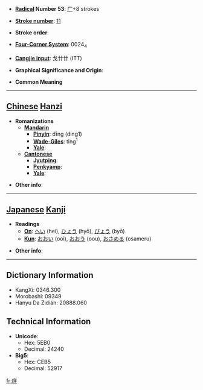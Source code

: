 * '''[[Wiktionary:Chinese radical index| Radical]] Number 53''': [[Wiktionary:Chinese radical index 广|广]]+8 strokes

* '''[[Wiktionary:Chinese total strokes index|Stroke number]]''': [[Wiktionary:Chinese total strokes index 11|11]]

* '''Stroke order''': 

* '''[[Wiktionary:Chinese four corner index|Four-Corner System]]''': 0024<sub>4</sub>

* '''[[Wiktionary:Chinese Cangjie index|Cangjie input]]''': 戈廿廿 (ITT)

* '''Graphical Significance and Origin''': 

* '''Common Meaning'''

----

== [[Chinese]] [[Hanzi]] ==

* '''Romanizations'''
** '''[[Mandarin]]'''
*** '''[[Pinyin]]''': dīng (ding1)
*** '''[[Wade-Giles]]''': ting<sup>1</sup>
*** '''[[Yale]]''': 
** '''[[Cantonese]]'''
*** '''[[Jyutping]]''':
*** '''[[Penkyamp]]''': 
*** '''[[Yale]]''': 

* '''Other info''': 

----

== [[Japanese]] [[Kanji]] ==

* '''Readings'''
** '''[[On]]''': [[へい]] (hei), [[ひょう]] (hyō), [[びょう]] (byō)
** '''[[Kun]]''': [[おおい]] (ooi), [[おおう]] (oou), [[おさめる]] (osameru)

* '''Other info''':  

----

== Dictionary Information ==

* KangXi: 0346.300
* Morobashi: 09349
* Hanyu Da Zidian: 20888.060

== Technical Information ==

* '''Unicode''':
** Hex: 5EB0
** Decimal: 24240
* '''Big5''':
** Hex: CEB5
** Decimal: 52917

[[fr:庰]]